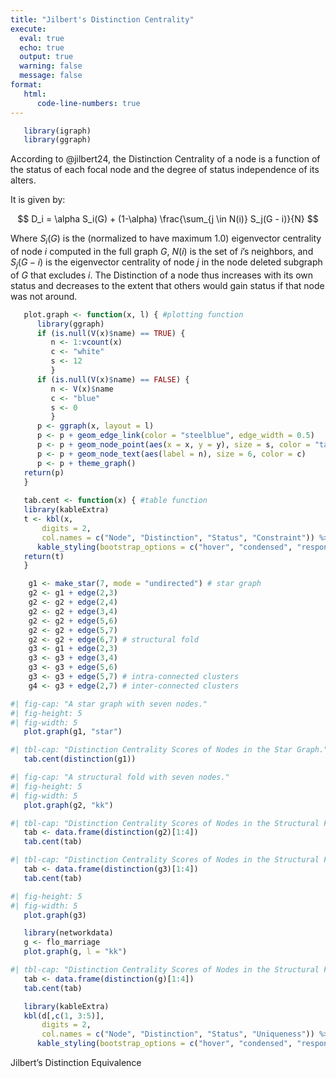 ```yaml
---
title: "Jilbert's Distinction Centrality"
execute: 
  eval: true
  echo: true
  output: true
  warning: false
  message: false
format: 
   html:
      code-line-numbers: true
---
```


```r
   library(igraph)
   library(ggraph)
```


According to @jilbert24, the Distinction Centrality of a node is a function of the status of each focal node and the degree of status independence of its alters. 

It is given by:

$$
   D_i = \alpha S_i(G)  + (1-\alpha) \frac{\sum_{j \in N(i)} S_j(G - i)}{N} 
$$

Where $S_i(G)$ is the (normalized to have maximum 1.0) eigenvector centrality of node $i$ computed in the full graph $G$, $N(i)$ is the set of $i$'s neighbors, and $S_j(G -i)$ is the eigenvector centrality of node $j$ in the node deleted subgraph of $G$ that excludes $i$. The Distinction of a node thus increases with its own status and decreases to the extent that others would gain status if that node was not around.

```r
   plot.graph <- function(x, l) { #plotting function
      library(ggraph)
      if (is.null(V(x)$name) == TRUE) {
         n <- 1:vcount(x)
         c <- "white"
         s <- 12
         }
      if (is.null(V(x)$name) == FALSE) {
         n <- V(x)$name
         c <- "blue"
         s <- 0
         }
      p <- ggraph(x, layout = l)
      p <- p + geom_edge_link(color = "steelblue", edge_width = 0.5)
      p <- p + geom_node_point(aes(x = x, y = y), size = s, color = "tan2") 
      p <- p + geom_node_text(aes(label = n), size = 6, color = c)
      p <- p + theme_graph() 
   return(p)
   }
   
   tab.cent <- function(x) { #table function
   library(kableExtra)
   t <- kbl(x, 
       digits = 2, 
       col.names = c("Node", "Distinction", "Status", "Constraint")) %>% 
      kable_styling(bootstrap_options = c("hover", "condensed", "responsive"))
   return(t)
   }


```

```r
    g1 <- make_star(7, mode = "undirected") # star graph
    g2 <- g1 + edge(2,3)
    g2 <- g2 + edge(2,4)
    g2 <- g2 + edge(3,4)
    g2 <- g2 + edge(5,6)
    g2 <- g2 + edge(5,7)
    g2 <- g2 + edge(6,7) # structural fold
    g3 <- g1 + edge(2,3)
    g3 <- g3 + edge(3,4)
    g3 <- g3 + edge(5,6)
    g3 <- g3 + edge(5,7) # intra-connected clusters
    g4 <- g3 + edge(2,7) # inter-connected clusters
```


```r
#| fig-cap: "A star graph with seven nodes."
#| fig-height: 5
#| fig-width: 5
   plot.graph(g1, "star")
```

```r
#| tbl-cap: "Distinction Centrality Scores of Nodes in the Star Graph."
   tab.cent(distinction(g1))
```


```r
#| fig-cap: "A structural fold with seven nodes."
#| fig-height: 5
#| fig-width: 5
   plot.graph(g2, "kk")
```

```r
#| tbl-cap: "Distinction Centrality Scores of Nodes in the Structural Fold"
   tab <- data.frame(distinction(g2)[1:4])
   tab.cent(tab)
```


```r
#| tbl-cap: "Distinction Centrality Scores of Nodes in the Structural Fold"
   tab <- data.frame(distinction(g3)[1:4])
   tab.cent(tab)
```


```r
#| fig-height: 5
#| fig-width: 5
   plot.graph(g3)
```

```r
   library(networkdata)
   g <- flo_marriage
   plot.graph(g, l = "kk")
```

```r
#| tbl-cap: "Distinction Centrality Scores of Nodes in the Structural Fold"
   tab <- data.frame(distinction(g)[1:4])
   tab.cent(tab)
```


```r
   library(kableExtra)
   kbl(d[,c(1, 3:5)], 
       digits = 2, 
       col.names = c("Node", "Distinction", "Status", "Uniqueness")) %>% 
      kable_styling(bootstrap_options = c("hover", "condensed", "responsive"))
```




Jilbert's Distinction Equivalence